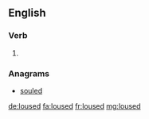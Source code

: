 ==English==

===Verb===
{{head|en|verb form}}

# {{en-past of|louse}}

===Anagrams===
* [[souled#English|souled]]

[[de:loused]]
[[fa:loused]]
[[fr:loused]]
[[mg:loused]]